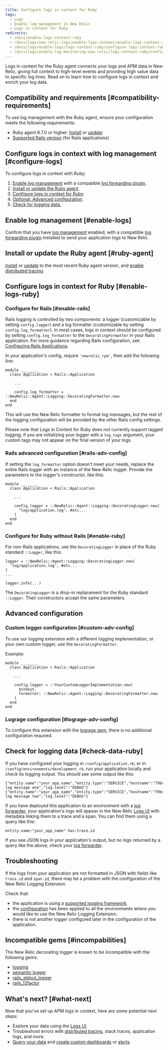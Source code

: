 ```yaml
---
title: Configure logs in context for Ruby
tags:
  - Logs
  - Enable log management in New Relic
  - Logs in context for Ruby
redirects:
  - /docs/enable-logs-context-ruby
  - /docs/logs/new-relic-logs/enable-logs-context/enable-logs-context-ruby
  - /docs/logs/enable-logs/logs-context-ruby/configure-logs-context-ruby
  - /docs/logs/enable-log-monitoring-new-relic/logs-context-ruby/configure-logs-context-ruby
---
```


Logs in context for the Ruby agent connects your logs and APM data in New Relic, giving full context to high-level events and providing high value data to specific log lines. Read on to learn how to configure logs in context and enrich your log data.

## Compatibility and requirements [#compatibility-requirements]

To use log management with the Ruby agent, ensure your configuration meets the following requirements:

* Ruby agent 6.7.0 or higher: [Install](https://docs.newrelic.com/docs/agents/ruby-agent/installation/install-new-relic-ruby-agent) or [update](https://docs.newrelic.com/docs/agents/ruby-agent/installation/install-new-relic-ruby-agent#Updating_the_Agent)
* [Supported Rails version](/docs/agents/ruby-agent/getting-started/ruby-agent-requirements-supported-frameworks#web_frameworks) (for Rails applications)

## Configure logs in context with log management [#configure-logs]

To configure logs in context with Ruby:

1. [Enable log management](/docs/introduction-new-relic-logs) with a compatible [log forwarding plugin](/docs/logs/enable-logs/enable-logs/enable-new-relic-logs#enable-logs).
2. [Install or update the Ruby agent](#ruby-agent).
3. [Configure logs in context for Ruby](#enable-logs-ruby).
4. [Optional: Advanced configuration](#advanced-configuration).
5. [Check for logging data.](#check-data-ruby)

## Enable log management [#enable-logs]

Confirm that you have [log management](/docs/introduction-new-relic-logs) enabled, with a compatible [log forwarding plugin](/docs/logs/enable-logs/enable-logs/enable-new-relic-logs#enable-logs) installed to send your application logs to New Relic.

## Install or update the Ruby agent [#ruby-agent]

[Install](/docs/agents/ruby-agent/installation/install-new-relic-ruby-agent) or [update](/docs/agents/ruby-agent/installation/update-ruby-agent) to the most recent Ruby agent version, and [enable distributed tracing](/docs/understand-dependencies/distributed-tracing/enable-configure/enable-distributed-tracing).

## Configure logs in context for Ruby [#enable-logs-ruby]

### Configure for Rails [#enable-rails]

Rails logging is controlled by two components: a logger (customizable by setting `config.logger`) and a log formatter (customizable by setting `config.log_formatter`). In most cases, logs in context should be configured by setting `config.log_formatter` to the `DecoratingFormatter` in your Rails application. For more guidance regarding Rails configuration, see [Configuring Rails Applications](https://guides.rubyonrails.org/configuring.html).

In your application's config, require `'newrelic_rpm'`, then add the following line:

```
module ________
  class Application < Rails::Application

    ...

    config.log_formatter = ::NewRelic::Agent::Logging::DecoratingFormatter.new
  end
end
```

This will use the New Relic formatter to format log messages, but the rest of the logging configuration will be provided by the other Rails config settings.

Please note that Logs in Context for Ruby does not currently support tagged logging; if you are initializing your logger with a `log_tags` argument, your custom tags may not appear on the final version of your logs.

### Rails advanced configuration [#rails-adv-config]

If setting the `log_formatter` option doesn't meet your needs, replace the entire Rails logger with an instance of the New Relic logger. Provide the parameters to the logger's constructor, like this:

```
module ________
  class Application < Rails::Application

    ...

    config.logger = ::NewRelic::Agent::Logging::DecoratingLogger.new(
      "log/application.log", #etc...
    )
  end
end
```

### Configure for Ruby without Rails [#enable-ruby]

For non-Rails applications, use the `DecoratingLogger` in place of the Ruby standard `::Logger`, like this:

```
logger = ::NewRelic::Agent::Logging::DecoratingLogger.new(
  'log/application.log', #etc...
)
...
  
logger.info(...)
```

The `DecoratingLogger` is a drop-in replacement for the Ruby standard `::Logger`. Their constructors accept the same parameters.

## Advanced configuration

### Custom logger configuration [#custom-adv-config]

To use our logging extension with a different logging implementation, or your own custom logger, use the `DecoratingFormatter`.

Example:

```
module ________
  class Application < Rails::Application

    ...

    config.logger = ::YourCustomLoggerImplementation.new(
      $stdout,
      formatter: ::NewRelic::Agent::Logging::DecoratingFormatter.new
    )
  end
end
```

### Lograge configuration [#lograge-adv-config]

To configure this extension with the [lograge gem](https://rubygems.org/gems/lograge), there is no additional configuration required.

## Check for logging data [#check-data-ruby]

If you have configured your logging in `/config/application.rb`, or in `/config/environments/development.rb`, run your application locally and check its logging output. You should see some output like this:

```
{"entity.name":"your_app_name","entity.type":"SERVICE","hostname":"79bcbf8d","trace.id":"79bcbf8d","span.id":"00fc7d46","timestamp":1567701375543,"message":"example log message one","log.level":"DEBUG"}
{"entity.name":"your_app_name","entity.type":"SERVICE","hostname":"79bcbf8d","trace.id":"79bcbf8d","span.id":"6754870b","timestamp":1567702843604,"message":"example log message two","log.level":"DEBUG"}
```

If you have deployed this application to an environment with a [log forwarder](https://docs.newrelic.com/docs/logs/new-relic-logs/enable-logs/enable-new-relic-logs), your application's logs will appear in the New Relic [Logs UI](/docs/logs/new-relic-logs/ui-data/explore-your-data-new-relic-logs-ui) with metadata linking them to a trace and a span. You can find them using a query like this:

```
entity.name:"your_app_name" has:trace.id
```

If you see JSON logs in your application's output, but no logs returned by a query like the above, check your [log forwarder](/docs/logs/new-relic-logs/enable-logs/enable-new-relic-logs).

## Troubleshooting

If the logs from your application are not formatted in JSON with fields like `trace.id` and `span.id`, there may be a problem with the configuration of the New Relic Logging Extension.

Check that:

* the application is using a [supported logging framework](/docs/logs/new-relic-logs/enable-logs/enable-new-relic-logs).
* the [configuration](#advanced-configuration) has been applied to all the environments where you would like to use the New Relic Logging Extension.
* there is not another logger configured later in the configuration of the application.

## Incompatible gems [#incompabilities]

The New Relic decorating logger is known to be incompatible with the following gems:

* [logging](https://rubygems.org/gems/logging)
* [semantic logger](https://rubygems.org/gems/semantic_logger)
* [rails_stdout_logger](https://rubygems.org/gems/rails_stdout_logging)
* [rails_12factor](https://rubygems.org/gems/rails_12factor)

## What's next? [#what-next]

Now that you've set up APM logs in context, here are some potential next steps:

* Explore your data using the [Logs UI](/docs/explore-your-data-new-relic-logs-ui).
* Troubleshoot errors with [distributed tracing](/docs/understand-dependencies/distributed-tracing/get-started/introduction-distributed-tracing), stack traces, application logs, and more.
* [Query your data](/docs/using-new-relic/data/understand-data/query-new-relic-data) and [create custom dashboards](/docs/dashboards/new-relic-one-dashboards/get-started/introduction-new-relic-one-dashboards) or [alerts](/docs/alerts/new-relic-alerts/configuring-alert-policies/create-edit-or-find-alert-policy).
